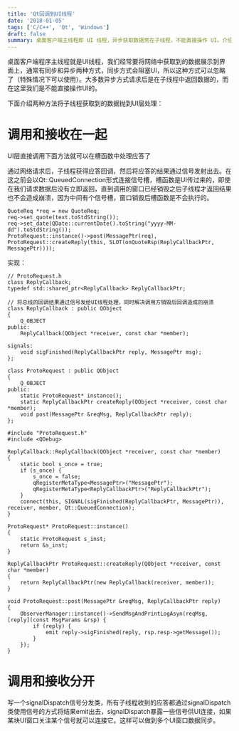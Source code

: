 ```yaml
---
title: 'Qt回调到UI线程'
date: '2018-01-05'
tags: ['C/C++', 'Qt', 'Windows']
draft: false
summary: 桌面客户端主线程即 UI 线程，异步获取数据常在子线程，不能直接操作 UI。介绍两种将子线程数据抛到 UI 层处理的方法：一是调用和接收在一起，通过信号槽机制；二是调用和接收分开，用 signalDispatch 类以信号方式 emit 结果，可实现多个 UI 窗口数据同步。 
---
```


桌面客户端程序主线程就是UI线程，我们经常要将网络中获取到的数据展示到界面上，通常有同步和异步两种方式，同步方式会阻塞UI，所以这种方式可以忽略了（特殊情况下可以使用）。大多数异步方式请求后是在子线程中返回数据的，而在这里我们是不能直接操作UI的。

下面介绍两种方法将子线程获取到的数据抛到UI层处理：
# 调用和接收在一起
UI层直接调用下面方法就可以在槽函数中处理应答了  

通过网络请求后，子线程获得应答回调，然后将应答的结果通过信号发射出去。在这之前会以Qt::QueuedConnection形式连接信号槽，槽函数是UI传过来的，即使在我们请求数据后没有立即返回，直到调用的窗口已经销毁之后子线程才返回结果也不会造成崩溃，因为中间有个信号槽，窗口销毁后槽函数是不会执行的。
```
QuoteReq *req = new QuoteReq;
req->set_quote(text.toStdString());
req->set_date(QDate::currentDate().toString("yyyy-MM-dd").toStdString());
ProtoRequest::instance()->post(MessagePtr(req), ProtoRequest::createReply(this, SLOT(onQuoteRsp(ReplyCallbackPtr, MessagePtr))));
```
实现：
```
// ProtoRequest.h
class ReplyCallback;
typedef std::shared_ptr<ReplyCallback> ReplyCallbackPtr;

// 将总线的回调结果通过信号发给UI线程处理，同时解决调用方销毁后回调造成的崩溃
class ReplyCallback : public QObject
{
	Q_OBJECT
public:
	ReplyCallback(QObject *receiver, const char *member);

signals:
	void sigFinished(ReplyCallbackPtr reply, MessagePtr msg);
};

class ProtoRequest : public QObject
{
	Q_OBJECT
public:
	static ProtoRequest* instance();
	static ReplyCallbackPtr createReply(QObject *receiver, const char *member);
	void post(MessagePtr &reqMsg, ReplyCallbackPtr reply);
};

```

```
#include "ProtoRequest.h"
#include <QDebug>

ReplyCallback::ReplyCallback(QObject *receiver, const char *member)
{
	static bool s_once = true;
	if (s_once) {
		s_once = false;
		qRegisterMetaType<MessagePtr>("MessagePtr");
		qRegisterMetaType<ReplyCallbackPtr>("ReplyCallbackPtr");
	}
	connect(this, SIGNAL(sigFinished(ReplyCallbackPtr, MessagePtr)), receiver, member, Qt::QueuedConnection);
}

ProtoRequest* ProtoRequest::instance()
{
	static ProtoRequest s_inst;
	return &s_inst;
}

ReplyCallbackPtr ProtoRequest::createReply(QObject *receiver, const char *member)
{
	return ReplyCallbackPtr(new ReplyCallback(receiver, member));
}

void ProtoRequest::post(MessagePtr &reqMsg, ReplyCallbackPtr reply)
{
	ObserverManager::instance()->SendMsgAndPrintLogAsyn(reqMsg, [reply](const MsgParams &rsp) {
		if (reply) {
			emit reply->sigFinished(reply, rsp.resp->getMessage());
		}
	});
}
```

# 调用和接收分开
写一个signalDispatch信号分发类，所有子线程收到的应答都通过signalDispatch类使用信号的方式将结果emit出去，signalDispatch暴露一些信号供UI连接，如果某块UI窗口关注某个信号就可以连接它。这样可以做到多个UI窗口数据同步。